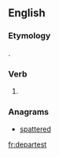 ==English==

===Etymology===
{{suffix|depart|est|lang=en}}.

===Verb===
{{head|en|verb form}}

# {{en-archaic second-person singular of|depart|lang=en}}

===Anagrams===
* [[spattered#English|spattered]]

[[fr:departest]]